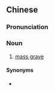 {{also|万人坑}}
==Chinese==
{{zh-forms|s=万人坑}}

===Pronunciation===
{{zh-pron
|m=wànrénkēng
|cat=n
}}

===Noun===
{{zh-noun}}

# [[mass grave]]

====Synonyms====
* {{zh-l|萬人塚/万人冢}}